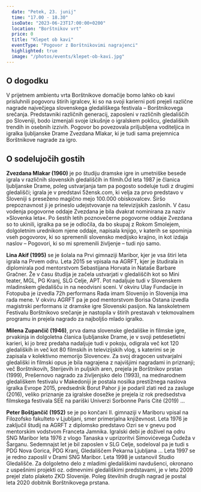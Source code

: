 ```yaml
---
  date: "Petek, 23. junij"
  time: "17.00 - 18.30"
  isoDate: "2023-06-23T17:00:00+0200"
  location: "Borštnikov vrt"
  price: 0
  title: "Klepet ob kavi"
  eventType: "Pogovor z Borštnikovimi nagrajenci"
  highlighted: true
  image: "/photos/events/klepet-ob-kavi.jpg"
---
```


## O dogodku

V prijetnem ambientu vrta Borštnikove domačije bomo lahko ob kavi prisluhnili pogovoru štirih igralcev, ki so na svoji karierni poti prejeli različne nagrade največjega slovenskega gledališkega festivala – Borštnikovega srečanja. Predstavniki različnih generacij, zaposleni v različnih gledališčih po Sloveniji, bodo izmenjali svoje izkušnje o igralskem poklicu, gledaliških trendih in osebnih izzivih. Pogovor bo povezovala priljubljena voditeljica in igralka ljubljanske Drame Zvezdana Mlakar, ki je tudi sama prejemnica Borštnikove nagrade za igro.

## O sodelujočih gostih

**Zvezdana Mlakar (1960)** je po študiju dramske igre in umetniške besede igrala v različnih slovenskih gledališčih in filmih.Od leta 1987 je članica ljubljanske Drame, poleg ustvarjanja tam pa pogosto sodeluje tudi z drugimi gledališči; igrala je v predstavi 5žensk.com, ki velja za prvo predstavo v Sloveniji s preseženo magično mejo 100.000 obiskovalcev. Širšo prepoznavnost ji je prineslo udejstvovanje na televizijskih zaslonih. V času vodenja pogovorne oddaje Zvezdana je bila dvakrat nominirana za naziv »Slovenka leta«. Po šestih letih poznovečerne pogovorne oddaje Zvezdana so to ukinili, igralka pa se je odločila, da bo skupaj z Rokom Smolejem, dolgoletnim urednikom njene oddaje, napisala knjigo, v katerih se spominja vseh pogovorov, ki so spremenili slovensko medijsko krajino, in kot izdaja naslov – Pogovori, ki so mi spremenili življenje – tudi njo samo.

**Lina Akif (1995)** se je šolala na Prvi gimnaziji Maribor, kjer je vsa štiri leta igrala na Prvem odru. Leta 2015 se vpisala na AGRFT, kjer je študirala in diplomirala pod mentorstvom Sebastijana Horvata in Nataše Barbare Gračner. Že v času študija je začela ustvarjati v gledališčih kot so Mini teater, MGL, PG Kranj, SLG Celje, APT. Pot nadaljuje tudi v Slovenskem mladinskem gledališču in na neodvisni sceni. V okviru Ulay Fundacije in Fotopuba je izvedla 72h performans Rada imam Slovenijo in Slovenija ima rada mene. V okviru AGRFT pa je pod mentorstvom Borisa Ostana izvedla magistrski performans iz dramske igre Slovenski pasijon. Na lanskoletnem Festivalu Borštnikovo srečanje je nastopila v štirih prestavah v tekmovalnem programu in prejela nagrado za najboljšo mlado igralko.

**Milena Zupančič (1946)**, prva dama slovenske gledališke in filmske igre, prvakinja in dolgoletna članica ljubljanske Drame, je v svoji petdesetletni karieri, ki jo brez predaha nadaljuje tudi v pokoju, odigrala več kot 120 gledaliških in več kot 80 filmskih in televizijskih vlog, s katerimi se je zapisala v kolektivno memorijo Slovencev. Za svoj dragocen ustvarjalni gledališki in filmski opus je bila nagrajena z najvišjimi nagradami in priznanji; več Borštnikovih, Sterijevih in puljskih aren, prejela je Borštnikov prstan (1999), Prešernovo nagrado za življenjsko delo (1993), na mednarodnem gledališkem festivalu v Makedoniji je postala nosilka prestižnega naslova igralka Evrope 2015, predsednik Borut Pahor ji je podaril zlati red za zasluge (2016), veliko priznanje za igralske dosežke je prejela iz rok predsedstva filmskega festivala SEE na pariški Univerzi Sorbonne Paris Cité (2019) …

**Peter Boštjančič (1952)** se je po končani II. gimnaziji v Mariboru vpisal na Filozofsko fakulteto v Ljubljani, smer primerjalna književnost. Leta 1976 je zaključil študij na AGRFT z diplomsko predstavo Ozri se v gnevu pod mentorskim vodstvom Franceta Jamnika. Igralski debi je doživel na odru SNG Maribor leta 1976 z vlogo Tanaska v uprizoritvi Simovićevega Čudeža v Šarganu. Sedemnajst let je bil zaposlen v SLG Celje, sodeloval pa je tudi s PDG Nova Gorica, PDG Kranj, Gledališčem Pekarna Ljubljana … Leta 1997 se je redno zaposlil v Drami SNG Maribor. Leta 1998 je ustanovil Studio Gledališče. Za dolgoletno delo z mladimi gledališkimi navdušenci, okronano z uspešnimi projekti oz. odmevnimi gledališkimi predstavami, je v letu 2009 prejel zlato plaketo ZKD Slovenije. Poleg številnih drugih nagrad je postal leta 2020 dobitnik Borštnikovega prstana.
